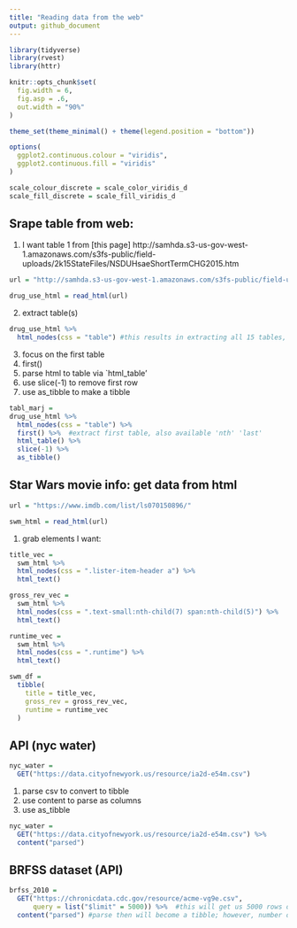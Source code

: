 ```yaml
---
title: "Reading data from the web"
output: github_document
---
```


```r
library(tidyverse)
library(rvest)
library(httr)

knitr::opts_chunk$set(
  fig.width = 6,
  fig.asp = .6,
  out.width = "90%"
)

theme_set(theme_minimal() + theme(legend.position = "bottom"))

options(
  ggplot2.continuous.colour = "viridis",
  ggplot2.continuous.fill = "viridis"
)

scale_colour_discrete = scale_color_viridis_d
scale_fill_discrete = scale_fill_viridis_d
```

## Srape table from web:

1. I want table 1 from [this page] http://samhda.s3-us-gov-west-1.amazonaws.com/s3fs-public/field-uploads/2k15StateFiles/NSDUHsaeShortTermCHG2015.htm

```r
url = "http://samhda.s3-us-gov-west-1.amazonaws.com/s3fs-public/field-uploads/2k15StateFiles/NSDUHsaeShortTermCHG2015.htm"

drug_use_html = read_html(url)
```

2. extract table(s)

```r
drug_use_html %>% 
  html_nodes(css = "table") #this results in extracting all 15 tables, we only want table 1. but still not tibble
```

3. focus on the first table
  1. first()
  2. parse html to table via `html_table'
  3. use slice(-1) to remove first row
  4. use as_tibble to make a tibble
```r
tabl_marj =
drug_use_html %>% 
  html_nodes(css = "table") %>% 
  first() %>%  #extract first table, also available 'nth' 'last'
  html_table() %>% 
  slice(-1) %>% 
  as_tibble()
```

## Star Wars movie info: get data from html
```r
url = "https://www.imdb.com/list/ls070150896/"

swm_html = read_html(url)
```

1. grab elements I want:
  
```r
title_vec = 
  swm_html %>% 
  html_nodes(css = ".lister-item-header a") %>% 
  html_text()

gross_rev_vec =
  swm_html %>% 
  html_nodes(css = ".text-small:nth-child(7) span:nth-child(5)") %>% 
  html_text()

runtime_vec =
  swm_html %>% 
  html_nodes(css = ".runtime") %>% 
  html_text()

swm_df =
  tibble(
    title = title_vec,
    gross_rev = gross_rev_vec,
    runtime = runtime_vec
  )
```


## API (nyc water)

```r
nyc_water =
  GET("https://data.cityofnewyork.us/resource/ia2d-e54m.csv")
```

1. parse csv to convert to tibble
2. use content to parse as columns
3. use as_tibble
```r
nyc_water =
  GET("https://data.cityofnewyork.us/resource/ia2d-e54m.csv") %>% 
  content("parsed")
```

## BRFSS dataset (API)
```r
brfss_2010 = 
  GET("https://chronicdata.cdc.gov/resource/acme-vg9e.csv", 
      query = list("$limit" = 5000)) %>%  #this will get us 5000 rows of data rather than 1000
  content("parsed") #parse then will become a tibble; however, number of rows is different from actual data...Use "?GET" for further guidance

  
```

